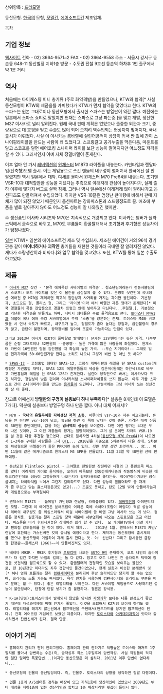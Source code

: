 상위항목 : [[프라모델]]


동산모형. [[한국]]의 모형, [[모델건]], [[에어소프트건]] 제조업체.

[[목차]]

== 기업 정보 ==
[http://www.dongsanmodel.co.kr 웹사이트]
전화 - 02) 3664-9571~2
FAX - 02) 3664-9558
주소 - 서울시 강서구 등촌동 648-11 동산빌딩 지하1층
방문 - 수도권 전철 9호선 등촌역 하차후 1번 출구에서 약 1분 거리

== 역사 ==
처음에는 다이캐스팅 미니 총기류 (주로 화약격발)을 만들었으나, KTW와 협약[* 사실 동산모형이 KTW의 제품을를 카피했다가 KTW가 먼저 협약을 맺었다고 한다. KTW의 스파스는 원본 그대로이나 동산모형에서 출시한 스파스는 방열판이 약간 짧다. 예전에는 일본에서 스파스 쇼티로 팔았지만 현재는 스파스로 그냥 파는중.]을 맺고 개발, 생산한 M37 이사카로 널리 알려진다. 원래 국내 판매 계획은 없었으나 출중한 외관과 크기, 중량감으로 대 호평을 얻고 수출도 많이 되어 오히려 역수입되는 현상까지 빚어지자, 국내 출시가 이뤄졌다.
사실 이 이사카는 롱바렐에 실린더용적이 상당히 커서 싼 값에 간이 스나이핑라이플을 만드는 사람이 꽤 있었다고. 스프링갈고 공기누출을 막은다음, 마운트를 달고 스코프를 달면 에어코킹 스나이퍼 라이플 보단 성능이 떨어지지만 어느정도 저격을 할 수 있다. 그래서인지 아예 자체 정밀바렐이 존재한다.

이후 얼마 안 가서 [[레버액션]]의 [[윈체스터]] M1873 라이플을 내놓는다. 카빈타입과 랜달타입(단축형)모델 출시. 이는 게임용으로 쓰긴 핸들의 내구성이 떨어져서 한국에선 잘 안팔렸지만 역시 일본에서 대박. 여세를 몰아서 윈체스터 M70 Pre64을 내놓는다.
초기엔 VSR-10과 대적할만한 성능을 지녔다는 추측으로 이래저래 관심이 높아지다가, 실제 출하 이후에 몇가지 버그로 살짝 침체. 그러나 역시 일본에선 이래저래 많이 팔려나가고 옵션파츠도 만들어져서 수입되었다. 하지만 VSR-10같은 엄청난 판매량에 비해서 판매 자체가 많이 되진 않았기 때문인지 옵션파트는 강화피스톤과 스프링정도로 끝. 애초에 부품을 별로 갈아주지 않아도 어느정도 성능이 잘 나와줬긴 했지만.

주 생산품인 이사카 시리즈와 M70은 지속적으로 개량되고 있다. 이사카는 챔버가 플라스틱에서 금속으로 바뀌고, M70도 부품들이 환골탈태해서 초기형과 후기형은 성능차이가 엄청나졌다.

[[일본]] KTW[* 일본의 에어소프트건 제조 및 수입회사. 제조한 에어건이 거의 96식 경기관총 같이 '''마이너하거나 괴작인''' 총기들을 재현한 것들이라 국내엔 잘 알려지진 않았다. 게다가 소량생산이라 비싸다.]와 업무 협약을 맺고있다. 또한, KTW를 통해 일본 수출도 하고있다. 

== 제품 ==

 * [[이사카 M37]] 샷건 - '본격 에어콕킹 서바이벌의 저격총'. 청소년팀이라든가 전동서블팀에서 스코프나 도트 사이트를 얹은 이 물건을 심심찮게 볼 수 있다. 분명히 샷건인데 국내생산 에어건 중 M70을 제외하면 최고의 집탄성과 사거리를 가지는 괴이한 물건이다. 기본형과, 소드오프 형, 폴리스 형, 그리고 '라이엇'이라 해서 바렐만 자른 형태가 존재한다[* 미국 경찰들이 폭동 진압용으로 경찰차 트렁크 안에 넣어두고 다닌다나...후덜덜.]. 기본형으로 가난한 저격총을 만들기도 하며, 나머지 형태들은 주로 돌격용으로 쓴다. [[토이스타 M4A1]]과 더불어 국내 에어 콕킹 서바이벌에서 주력 '소총'을 양분하는 존재. 토이스타 M4와 비교했을 시 연사 속도가 빠르고, 내구도가 높고, 정밀도가 좀더 높다는 장점과, 급탄불량의 경우가 많고, 급탄이 불편하며, 광학장비를 달아야 조준이 가능하다는 단점이 있다. 

 그리고 2013년 이사카 RIOT이 풀메탈로 발매됐다! 문제는 32만원이라는 높은 가격. 내부부품은 순정 그대로이나 32만원의 --충공깽-- 높은 가격에 많은 사람들이 좌절했다. 윈체스터 카빈이 16만원인 점을 감안했을 때 확실히 높은 가격. --무슨 지거리야!-- 그래도 일본 현지가격이 50~60만원가량 한다는 소리도 나오니 그렇게 비싼 건 아닌 듯 하다?

 * [[SPAS-12]] - 고정홉업 형태인 SPAS-12, 고정식 개머리판과 레일을 단 SPAS custom(개량형은 가변홉업 채택), SPAS 12의 메탈부품들의 색상을 검은색(원래는 하얀색)으로 바꾸고 가변홉업과 레일을 단 SPAS-12S가 존재한다. 실린더 용적만으로 봐서는 이사카보다 크긴 하지만, 정밀성이 낮은 편이라 이사카처럼 스나이퍼라이플로 쓰지 않는다. 아주 가끔 스파스로 간이 스나이퍼라이플을 만드는 [[용자]]들이 있긴하나, 그럴바에는 그냥 이사카 쓰는 정신건강 상 더 좋다. 

참고로 어째선지 '''방열판의 구멍이 실총보다 하나 부족하다'''[* 실총은 8개인데 이 모델은 7개다]. 덕분에 실총보다 방열구멍 하나 만큼 짧다. 아니 대체 어째서!?

 * M70 - '''국내의 유일무이한 자체생산 [[저격 소총]]'''. 마루이의 vsr-10과 자주 비교되는데, 튜닝을 안 한다면 vsr-10이 낫고, 튜닝을 하면 이 쪽이 낫다는 것이 중론. 가격은 대략 신품이 30만원 중반대인데, 값을 하는 '''넘사벽의 성능'''을 보여준다. 다만 이런 평가는 4차분 부터 나온 것이며, 그 이전 제품들의 평가는 절망적이었다. 그거 살 돈이면 차라리 VSR-10을 살 것을 다들 추천할 정도였다. 반대로 말하자면 4차분([[동산모형 M70 Pre64]])이 나오면서 1~3차분 구매한 사람들은 그저 [[OTL]]... 2010년을 기준으로 5차분까지 나온 상태. 5차분의 파생형으론 바렐길이가 줄은 PPR이란 놈이 있다. ''다만 탄창 생긴 꼬라지가... 영...'' 이번 11월에 같은 메커니즘으로 윈체스터 M4 SPR을 만들었다. 11월 23일 약 48만원 선에 판매예정.

 * 동산모형 Flintlock pistol - 그야말로 한발한발 장전하던 시절의 그 플린트콕 피스톨 맞다! 여러개의 기어로 움직이는, 오히려 에콕보단 전동건매커니즘과 작동방식이 비슷한 에어코킹건인데도 성능이 그럴듯하게 나오는지라 컬렉터용으로 좋다는듯. 에어건이라기보단 장식품내지는 라이타처럼 보여서 그런지 칼라파트도 없다. 다만 성능이 괜찮더라도 총 자체가 좀 무겁고 맞는 홀스터같은것도 없고(...) 조준도 못하고, 탄도 12발 밖에 안들어가는지라 게임용으로는 부적절하다

 * 윈체스터 M1873 -  풀메탈! 카빈형과 랜달형, 라이플형이 있다. [[레버액션]]이 아이덴티티인 모델. 그런데 이 에어건은 분해조립이 어려운 축에 속하며(조립이 어렵다) 격발 성능이나 레버의 내구성도 좀 의심스러워서 이걸 서바이벌에 쓸 바엔 그냥 이사카 쓰는 게 낫다. 결론은 장식용. 실총과는 달리 스프링 장력 때문에 [[서부영화]]에 나오는 스핀로딩은 조금 어렵다. 피스톤을 미리 후퇴시켜놓은 상태에선 쉽게 할 수 있다.  모 케이블TV에서 이걸 가지고 편의점 강도놀이를 한 적이 있다. 이거 대체...   2013년 1월, 윈체스터 M1873 카빈/랜달에 호환되는 가스컨버젼 킷이 출시될 예정이라고 한다. 제작자는 동산모형에 출시제의를 했으나 동산모형이 거절하여 자체 출시 한다는 듯. 야! 신난다! 그리고 잠시동안 금장형 한정판~~윈체스터 1866?~~이 만들어진적도 있다.

 * 베레타 M93R - M93R 후기형과 [[로보캅]]에 나오는 [[AUTO 9]]이 존재하며, 오토 나인의 슬라이드가 더 길긴 하지만 바렐의 길이는 둘 다 같다. 참고로 오토 나인은 긴 슬라이드 덕택에 장전을 샷건처럼 펌프식으로 할 수 있다. 환골탈태의 전형적인 모습을 보여주는 물건으로, 한 10년전만 하더라도 좌우 접합식인 물건이었으나, 현재 실총과 비슷한 분해방식 및[* 허나 영화 프롭과는 달리 [[컴펜세이터]]와 분리되어 후방 슬라이드만 당기게 할 수는 없으며, 슬라이드 스톱 기능도 빠져있다. 육각 렌치를 사용하여 컴펜세이터와 슬라이드 부분을 따로 분해는 할 수 있다.] 좋은 리얼리티를 보여준다. 다만 서바이벌 게임용으로 사용하기엔 성능이 불안정하며, 탄창에 탄알 넣기가 좀 불편하다. 결론은 장식용.

 * K-1A(단종):토이스타에서 발매되지 않았을 당시엔 [[자생과학]] 보다는 나름 완성도가 좋았기 때문에 자생과학제에 비해 인기가 좋았다. 이것을 조합해서 K2처럼 보이게 하기도 했다. 리얼리티를 해치지 않는선에서 펌프액션을 구현해서(핸드가드를 당기면 펌프액션이 된다.) 간혹 에어코킹 게임에도 보였던 제품이다. 하지만 [[토이스타]]와 [[아카데미과학]]이 잇따라 출시하면서 찬밥신세가 된다. 결국 단종.  
== 이야기 거리 ==

 * 홈페이지 관리가 전혀 안되고있다. 홈페이지 관리 안하기로 악명높은 토이스타 마저도 1주일치를 몰아서 답변하는 수준(즉, 글작성후 최소 1주일후에 답변작성. 사실 직원들이 적지만 일단 달리면 폭풍답변...)이지만 동산모형은 더 심하다. 2011년 이후 답변이 없다하니...

 * 동산모형의 건물이 동산빌딩이다. 즉, 건물주. 토이스타의 상황을 생각하면 정말 다행이다.

 * 건물 1층에 A/S센터를 겸하는 매장이 있고 지하1층에 생산라인이 있었으나 2009년도 부터 매장을 지하1층에 있는 생산라인과 합치고 1층 매장자리엔 횟집이 들어서 있다.

